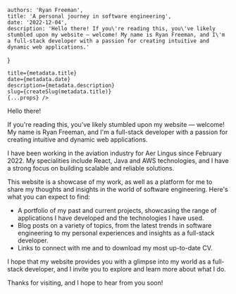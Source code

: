 
    authors: 'Ryan Freeman',
    title: 'A personal journey in software engineering',
    date: '2022-12-04',
    description: 'Hello there! If you\'re reading this, you\'ve likely stumbled upon my website — welcome! My name is Ryan Freeman, and I\'m a full-stack developer with a passion for creating intuitive and dynamic web applications.'
}

    title={metadata.title}
    date={metadata.date}
    description={metadata.description}
    slug={createSlug(metadata.title)}
    {...props} />

Hello there!

If you're reading this, you've likely stumbled upon my website — welcome! My name is Ryan Freeman, and I'm a full-stack developer
with a passion for creating intuitive and dynamic web applications.

I have been working in the aviation industry for Aer Lingus since February 2022. My specialities include React, Java
and AWS technologies, and I have a strong focus on building scalable and reliable solutions.

This website is a showcase of my work, as well as a platform for me to share my thoughts and insights in the world of software engineering.
Here's what you can expect to find:

- A portfolio of my past and current projects, showcasing the range of applications I have developed and the technologies I have used.
- Blog posts on a variety of topics, from the latest trends in software engineering to my personal experiences and insights as a full-stack developer.
- Links to connect with me and to download my most up-to-date CV.

I hope that my website provides you with a glimpse into my world as a full-stack developer, and I invite you to explore and learn more about what I do.

Thanks for visiting, and I hope to hear from you soon!
